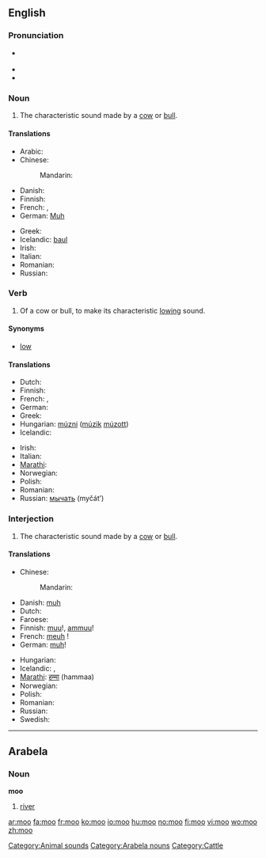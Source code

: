 {{also|MOO|Moʻo|moʻo}}
==English==

===Pronunciation===
* {{a|UK|US}} {{IPA|/muː/}}
* {{rhymes|uː}}
* {{homophones|mu}}

===Noun===
{{en-noun}}

# {{onomatopoeia}} The characteristic sound made by a [[cow]] or [[bull]].

====Translations====
{{trans-top|characteristic sound made by a cow or bull}}
* Arabic: {{t|ar|جوار|m|tr=jiwaar}}
* Chinese:
*: Mandarin: {{t-|cmn|哞|tr=mōu|sc=Hani}}
* Danish: {{t|da|muh}}
* Finnish: {{t-|fi|ammunta}}
* French: {{t+|fr|meuglement|m}},  {{t+|fr|beuglement|m}}
* German: [[Muh]] {{n}}
{{trans-mid}}
* Greek: {{t|el|μουγκανητό|n|tr=muganitó}}
* Icelandic: [[baul]] {{n}}
* Irish: {{t|ga|géim|f}}
* Italian: {{t-|it|muggito|m}}
* Romanian: {{t-|ro|muget|n}}
* Russian: {{t+|ru|мычание|n|tr=myčánije}}
{{trans-bottom}}

===Verb===
{{en-verb}}

# {{intransitive}} Of a cow or bull, to make its characteristic [[low#Etymology 2|lowing]] sound.

====Synonyms====
* [[low]]

====Translations====
{{trans-top|to make a lowing sound}}
* Dutch: {{t+|nl|loeien}}
* Finnish: {{t+|fi|ammua}}
* French: {{t+|fr|meugler}},  {{t+|fr|beugler}}
* German: {{t-|de|muhen}}
* Greek: {{t|el|μουγκανίζω|tr=muganízo}}
* Hungarian: [[múzni]] ([[múzik]] [[múzott]])
* Icelandic: {{t-|is|baula}}
{{trans-mid}}
* Irish: {{t|ga|géim}}
* Italian: {{t-|it|muggire}}
* [[Marathi]]: {{t-|mr|हंबरण|tr=humbarna|sc=Deva|xs=Marathi}}
* Norwegian: {{t-|no|raute}}
* Polish: {{t-|pl|muczeć}}
* Romanian: {{t-|ro|muget}}
* Russian: [[мычать]] (myčát’)
{{trans-bottom}}

===Interjection===
{{en-interjection}}

# The characteristic sound made by a [[cow]] or [[bull]].

====Translations====
{{trans-top|sound made by a cow or bull}}
* Chinese:
*: Mandarin: {{t-|cmn|哞|tr=mōu|sc=Hani}}
* Danish: [[muh]]
* Dutch: {{t-|nl|boe}}
* Faroese: {{t-|fo|mø|xs=Faroese}}
* Finnish: [[muu]]!, [[ammuu]]!
* French: [[meuh]]&nbsp;!
* German: [[muh]]!
{{trans-mid}}
* Hungarian: {{t-|hu|mú}}
* Icelandic: {{t-|is|mu}}, {{t-|is|mö}}
* [[Marathi]]: [[हम्मा]] (hammaa)
* Norwegian: {{t+|no|mø}}
* Polish: {{t-|pl|mu}}
* Romanian: {{t-|ro|mu}}
* Russian: {{t+|ru|му|tr=mu}}
* Swedish: {{t+|sv|mu}}
{{trans-bottom}}

----

==Arabela==

===Noun===
'''moo'''

# [[river]]

[[Category:Animal sounds]]
[[Category:Arabela nouns]]
[[Category:Cattle]]

[[ar:moo]]
[[fa:moo]]
[[fr:moo]]
[[ko:moo]]
[[io:moo]]
[[hu:moo]]
[[no:moo]]
[[fi:moo]]
[[vi:moo]]
[[wo:moo]]
[[zh:moo]]